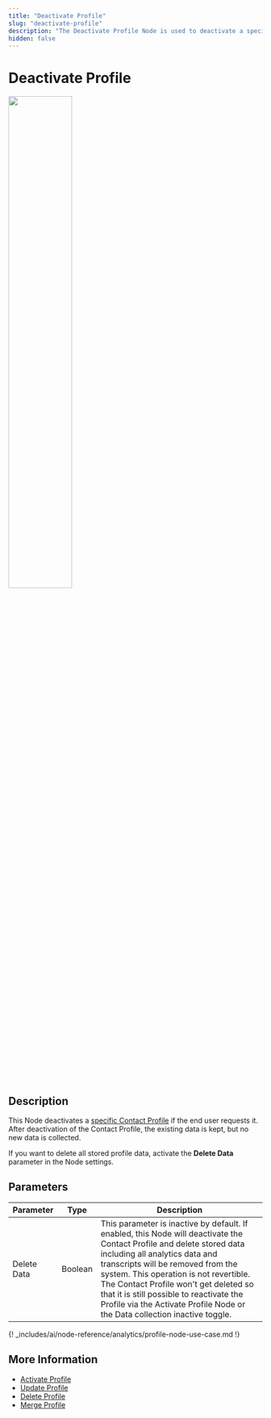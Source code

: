 ```yaml
---
title: "Deactivate Profile" 
slug: "deactivate-profile"
description: "The Deactivate Profile Node is used to deactivate a specific Contact Profile if the end user requests it."
hidden: false 
---
```

# Deactivate Profile

<Frame>
  <img class="image-center" src="../../../../../_assets/ai/build/node-reference/analytics/deactivate-profile.png" width="50%" />
</Frame>

## Description

This Node deactivates a [specific Contact Profile](../../../analyze/contact-profiles.md#view-a-contact-profile) if the end user requests it.
After deactivation of the Contact Profile, the existing data is kept, but no new data is collected.

If you want to delete all stored profile data, activate the **Delete Data** parameter in the Node settings.

## Parameters

| Parameter   | Type    | Description                                                                                                                                                                                                                                                                                                                                                                                                |
|-------------|---------|------------------------------------------------------------------------------------------------------------------------------------------------------------------------------------------------------------------------------------------------------------------------------------------------------------------------------------------------------------------------------------------------------------|
| Delete Data | Boolean | This parameter is inactive by default. If enabled, this Node will deactivate the Contact Profile and delete stored data including all analytics data and transcripts will be removed from the system. This operation is not revertible. The Contact Profile won't get deleted so that it is still possible to reactivate the Profile via the Activate Profile Node or the Data collection inactive toggle. |

{! _includes/ai/node-reference/analytics/profile-node-use-case.md !}

## More Information

- [Activate Profile](activate-profile.md)
- [Update Profile](update-profile.md)
- [Delete Profile](delete-profile.md)
- [Merge Profile](merge-profile.md)